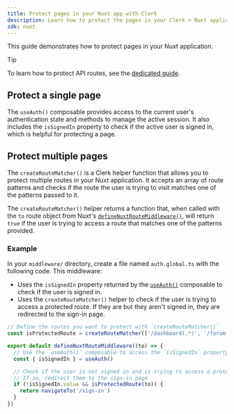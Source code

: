 ```yaml
---
title: Protect pages in your Nuxt app with Clerk
description: Learn how to protect the pages in your Clerk + Nuxt application.
sdk: nuxt
---
```


This guide demonstrates how to protect pages in your Nuxt application.

> [!TIP]
> To learn how to protect API routes, see the [dedicated guide](/docs/reference/nuxt/clerk-middleware#protect-api-routes).

## Protect a single page

The `useAuth()` composable provides access to the current user's authentication state and methods to manage the active session. It also includes the `isSignedIn` property to check if the active user is signed in, which is helpful for protecting a page.

<Include src="_partials/vue-nuxt/use-auth" />

## Protect multiple pages

The `createRouteMatcher()` is a Clerk helper function that allows you to protect multiple routes in your Nuxt application. It accepts an array of route patterns and checks if the route the user is trying to visit matches one of the patterns passed to it.

The `createRouteMatcher()` helper returns a function that, when called with the `to` route object from Nuxt's [`defineNuxtRouteMiddleware()`](https://nuxt.com/docs/4.x/api/utils/define-nuxt-route-middleware), will return `true` if the user is trying to access a route that matches one of the patterns provided.

### Example

In your `middleware/` directory, create a file named `auth.global.ts` with the following code. This middleware:

- Uses the `isSignedIn` property returned by the [`useAuth()`](/docs/reference/composables/use-auth) composable to check if the user is signed in.
- Uses the `createRouteMatcher()` helper to check if the user is trying to access a protected route. If they are but they aren't signed in, they are redirected to the sign-in page.

```ts {{ filename: 'app/middleware/auth.global.ts' }}
// Define the routes you want to protect with `createRouteMatcher()`
const isProtectedRoute = createRouteMatcher(['/dashboard(.*)', '/forum(.*)'])

export default defineNuxtRouteMiddleware((to) => {
  // Use the `useAuth()` composable to access the `isSignedIn` property
  const { isSignedIn } = useAuth()

  // Check if the user is not signed in and is trying to access a protected route
  // If so, redirect them to the sign-in page
  if (!isSignedIn.value && isProtectedRoute(to)) {
    return navigateTo('/sign-in')
  }
})
```
